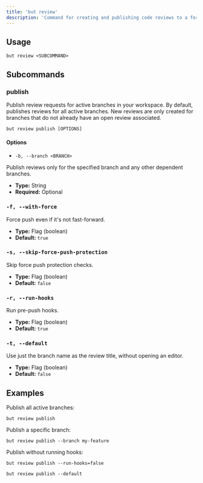 ```yaml
---
title: 'but review'
description: 'Command for creating and publishing code reviews to a forge.'
---
```


## Usage

```
but review <SUBCOMMAND>
```

## Subcommands

### publish

Publish review requests for active branches in your workspace.
By default, publishes reviews for all active branches.
New reviews are only created for branches that do not already have an open review associated.

```
but review publish [OPTIONS]
```

#### Options

- `-b, --branch <BRANCH>`

Publish reviews only for the specified branch and any other dependent branches.

- **Type:** String
- **Required:** Optional

### `-f, --with-force`

Force push even if it's not fast-forward.

- **Type:** Flag (boolean)
- **Default:** `true`

### `-s, --skip-force-push-protection`

Skip force push protection checks.

- **Type:** Flag (boolean)
- **Default:** `false`

### `-r, --run-hooks`

Run pre-push hooks.

- **Type:** Flag (boolean)
- **Default:** `true`

### `-t, --default`

Use just the branch name as the review title, without opening an editor.

- **Type:** Flag (boolean)
- **Default:** `false`

## Examples

Publish all active branches:

```
but review publish
```

Publish a specific branch:

```
but review publish --branch my-feature
```

Publish without running hooks:

```
but review publish --run-hooks=false
```

```
but review publish --default
```
